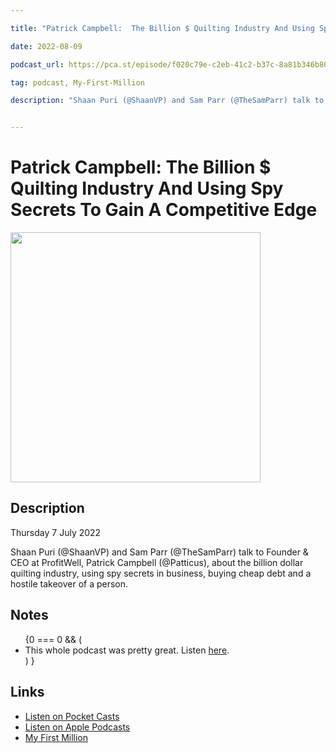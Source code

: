 ```yaml
---

title: "Patrick Campbell:  The Billion $ Quilting Industry And Using Spy Secrets To Gain A Competitive Edge — My First Million"

date: 2022-08-09

podcast_url: https://pca.st/episode/f020c79e-c2eb-41c2-b37c-8a81b346b86f

tag: podcast, My-First-Million

description: "Shaan Puri (@ShaanVP) and Sam Parr (@TheSamParr) talk to Founder & CEO at ProfitWell, Patrick Campbell (@Patticus), about the billion dollar quilting industry, using spy secrets in business, buying cheap debt and a hostile takeover of a person."


---
```



# Patrick Campbell:  The Billion $ Quilting Industry And Using Spy Secrets To Gain A Competitive Edge
<div style={{display: "flex", justifyContent: "center"}}>
    <Image src="https://static.pocketcasts.com/discover/images/400/fe0ff0a0-7a39-0137-f268-1d245fc5f9cf.jpg" width="400" height="400" />
</div>


## Description

Thursday  7 July 2022

Shaan Puri (@ShaanVP) and Sam Parr (@TheSamParr) talk to Founder & CEO at ProfitWell, Patrick Campbell (@Patticus), about the billion dollar quilting industry, using spy secrets in business, buying cheap debt and a hostile takeover of a person.

## Notes

<ul id="notes">
{0 === 0 && (<li>This whole podcast was pretty great. Listen <a href="https://pca.st/episode/f020c79e-c2eb-41c2-b37c-8a81b346b86f">here</a>.</li>) } 
</ul><span id="end" />
    

## Links

- [Listen on Pocket Casts](https://pca.st/episode/f020c79e-c2eb-41c2-b37c-8a81b346b86f)
- [Listen on Apple Podcasts](https://podcasts.apple.com/us/podcast/feed/id1469759170)
- [My First Million](https://www.mfmpod.com/)
  